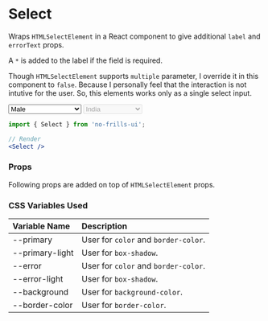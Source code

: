 
<Meta title='Components/Select' component={Select} />

# Select

Wraps `HTMLSelectElement` in a React component to give additional `label` and `errorText` props.

A `*` is added to the label if the field is required.

Though `HTMLSelectElement` supports `multiple` parameter, I override it in this component to `false`. Because I 
personally feel that the interaction is not intutive for the user. So, this elements works only as a
single select input.

<Preview>
    <Select
        label='Gender'
        required
    >
        <option value="M">Male</option>
        <option value="F">Female</option>
        <option value="T">Transgender</option>
        <option value="N">Don't want to specify</option>
    </Select>
    <Select
        label='Country'
        value='IN'
        disabled
    >
        <option value="IN">India</option>
        <option value="US">America</option>
        <option value="UK">United Kingdom</option>
    </Select>
</Preview>

```jsx
import { Select } from 'no-frills-ui';

// Render
<Select />
```
### Props
Following props are added on top of `HTMLSelectElement` props.
<Props of={Select} />

### CSS Variables Used

| Variable Name | Description |
| :- | :- |
| --primary | User for `color` and `border-color`. |
| --primary-light | User for `box-shadow`. |
| --error | User for `color` and `border-color`. |
| --error-light | User for `box-shadow`. |
| --background | User for `background-color`. |
| --border-color | User for `border-color`. |
